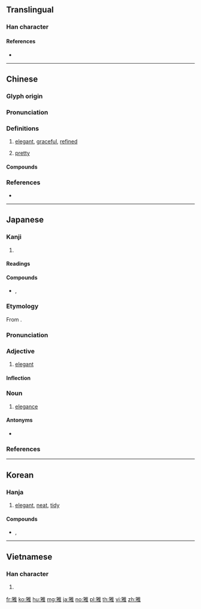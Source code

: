 {{character info/new}}
==Translingual==

===Han character===
{{Han char|rn=172|rad=隹|as=04|sn=12|four=70214|canj=MHOG|ids=⿰牙隹}}

====References====
* {{Han ref|kx=1365.140|dkj=41973|dj=1869.020|hdz=64094.020|uh=96C5}}

----

==Chinese==
{{zh-forms}}

===Glyph origin===
{{Han etym}}

===Pronunciation===
{{zh-pron
|m=yǎ
|ma=
|c=ngaa5
|h=pfs=ngá
|md=
|mn=qz,tw,xm:ngá/zz:ngée
|mn_note=ngá - literary; ngée - vernacular
|mn-t=ngia2
|w=
|mc=y
|oc=y
|cat=a
}}

===Definitions===
{{zh-hanzi}}

# [[elegant]], [[graceful]], [[refined]]
# {{lb|zh|Teochew}} [[pretty]]

====Compounds====
{{zh-der|典雅|高雅|雅淡|雅歌|雅觀|雅號|雅潔|雅靜|雅麗|雅量|雅趣|雅士|雅俗共賞|雅玩|雅望|雅興|雅言|雅意|雅樂|雅正|雅致|雅座|雅座兒}}

===References===
* {{R:nan:Duffus 1883|beautiful|19}}

----

==Japanese==

===Kanji===
{{ja-kanji|grade=c|rs=隹04}}

# {{defn|lang=ja|sort=隹04}}

====Readings====
{{ja-readings|goon=[[え]] (e), [[げ]] (ge)|kanon=[[あ]] (a), [[が]] (ga)|kun=[[みやびやか]] (miyabiyaka), [[つね]] (tsune)|nanori=[[まさ]] (masa)}}

====Compounds====
* {{ja-r|雅歌|がか|[[elegant]] [[song]]}}, {{ja-r|雅歌|^がか|[[Song of Songs]]}}

{{ja-kanjitab|が|yomi=o}}

===Etymology===
From {{etyl|ltc|ja|sort=か'}} {{m|zh|雅|tr=ngæ<sup>X</sup>||elegant}}.

===Pronunciation===
{{ja-pron|yomi=kanon|が|acc=1|acc_ref=DJR}}

===Adjective===
{{ja-adj|infl=na|が}}

# [[elegant]]

====Inflection====
{{ja-na|が}}

===Noun===
{{ja-noun|が}}

# [[elegance]]

====Antonyms====
* {{ja-r|俗|ぞく}}

===References===
<references/>

----

==Korean==

===Hanja===
{{ko-hanja|hangeul=아|eumhun=|rv=a|mr=a|y=a}}

# [[elegant]], [[neat]], [[tidy]]

====Compounds====
* {{ko-l|아가|[[elegant]] [[song]]|雅歌}}, {{ko-l|^아가|[[Song of Songs]]|雅歌}}

----

==Vietnamese==

===Han character===
{{vi-hantu|[[nhã]]|rs=隹04}}

# {{defn|lang=vi|sort=隹04}}

[[fr:雅]]
[[ko:雅]]
[[hu:雅]]
[[mg:雅]]
[[ja:雅]]
[[no:雅]]
[[pl:雅]]
[[th:雅]]
[[vi:雅]]
[[zh:雅]]